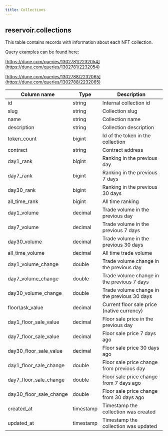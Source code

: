 ```yaml
---
title: Collections
---
```


## **reservoir.collections**

This table contains records with information about each NFT collection.

Query examples can be found here:

[https://dune.com/queries/1302781/2232054](https://dune.com/queries/1302781/2232054)

[https://dune.com/queries/1302788/2232065](https://dune.com/queries/1302788/2232065)

| **Column name**            | **Type**  | **Description**                             |
|----------------------------|-----------|---------------------------------------------|
| id                         | string    | Internal collection id                      |
| slug                       | string    | Collection slug                             |
| name                       | string    | Collection name                             |
| description                | string    | Collection description                      |
| token\_count               | bigint    | Id of the token in the collection           |
| contract                   | string    | Contract address                            |
| day1\_rank                 | bigint    | Ranking in the previous day                 |
| day7\_rank                 | bigint    | Ranking in the previous 7 days              |
| day30\_rank                | bigint    | Ranking in the previous 30 days             |
| all\_time\_rank            | bigint    | All time ranking                            |
| day1\_volume               | decimal   | Trade volume in the previous day            |
| day7\_volume               | decimal   | Trade volume in the previous 7 days         |
| day30\_volume              | decimal   | Trade volume in the previous 30 days        |
| all\_time\_volume          | decimal   | All time trade volume                       |
| day1\_volume\_change       | double    | Trade volume change in the previous day     |
| day7\_volume\_change       | double    | Trade volume change in the previous 7 days  |
| day30\_volume\_change      | double    | Trade volume change in the previous 30 days |
| floor\ask\_value           | decimal   | Current floor sale price (native currency)  |
| day1\_floor\_sale\_value   | decimal   | Floor sale price in the previous day        |
| day7\_floor\_sale\_value   | decimal   | Floor sale price 7 days ago                 |
| day30\_floor\_sale\_value  | decimal   | Floor sale price 30 days ago                |
| day1\_floor\_sale\_change  | double    | Floor sale price change from previous day   |
| day7\_floor\_sale\_change  | double    | Floor sale price change from 7 days ago     |
| day30\_floor\_sale\_change | double    | Floor sale price change from 30 days ago    |
| created\_at                | timestamp | Timestamp the collection was created        |
| updated\_at                | timestamp | Timestamp the collection was updated        |                                                               |
